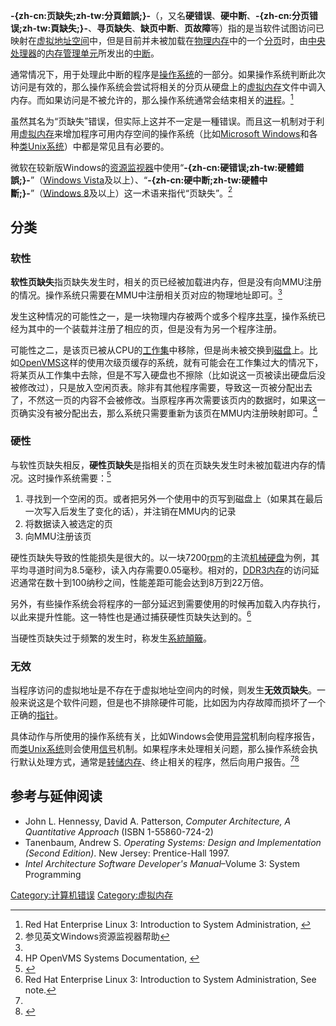 {{noteTA
|G1=IT
|T=zh-hans:页缺失;zh-hant:分頁錯誤;
|1=zh-hans:分页;zh-hant:分頁;
|2=zh-hans:页缺失;zh-hant:分頁錯誤;
}}
'''-{zh-cn:页缺失;zh-tw:分頁錯誤;}-'''（{{lang-en|Page fault}}，又名'''硬错误'''、'''硬中断'''、'''-{zh-cn:分页错误;zh-tw:頁缺失;}-'''、'''寻页缺失'''、'''缺页中断'''、'''页故障'''等）指的是当软件试图访问已映射在[[虚拟地址|虚拟]][[地址空间|地址空间]]中，但是目前并未被加载在[[物理内存|物理内存]]中的一个[[分页|分页]]时，由[[中央处理器|中央处理器]]的[[内存管理单元|内存管理单元]]所发出的[[中断|中断]]。

通常情况下，用于处理此中断的程序是[[操作系统|操作系统]]的一部分。如果操作系统判断此次访问是有效的，那么操作系统会尝试将相关的分页从硬盘上的[[虚拟内存|虚拟内存]]文件中调入内存。而如果访问是不被允许的，那么操作系统通常会结束相关的[[进程|进程]]。<ref name="RedHat">Red Hat Enterprise Linux 3: Introduction to System Administration, {{Cite web|url=http://access.redhat.com/knowledge/docs/en-US/Red_Hat_Enterprise_Linux/3/html/Introduction_to_System_Administration/s1-memory-virt-details.html|title=4.4. Virtual Memory: The Details|accessdate=2013-02-11|publisher=RedHat}}{{Dead link|date=2018年6月 |bot=InternetArchiveBot |fix-attempted=no }}</ref>

虽然其名为“页缺失”错误，但实际上这并不一定是一種错误。而且这一机制对于利用[[虚拟内存|虚拟内存]]来增加程序可用内存空间的操作系统（比如[[Microsoft_Windows|Microsoft Windows]]和各种[[类Unix系统|类Unix系统]]）中都是常见且有必要的。

微软在较新版Windows的[[资源监视器|资源监视器]]中使用“'''-{zh-cn:硬错误;zh-tw:硬體錯誤;}-'''”（[[Windows_Vista|Windows Vista]]及以上）、“'''-{zh-cn:硬中断;zh-tw:硬體中斷;}-'''”（[[Windows_8|Windows 8]]及以上）这一术语来指代“页缺失”。<ref>参见英文Windows资源监视器帮助</ref>

==分类==
===软性===
'''软性页缺失'''指页缺失发生时，相关的页已经被加载进内存，但是没有向MMU注册的情况。操作系统只需要在MMU中注册相关页对应的物理地址即可。<ref name="RedHat" />

发生这种情况的可能性之一，是一块物理内存被两个或多个程序[[共享内存|共享]]，操作系统已经为其中的一个装载并注册了相应的页，但是没有为另一个程序注册。

可能性之二，是该页已被从CPU的[[工作集|工作集]]中移除，但是尚未被交换到[[磁盘|磁盘]]上。比如[[OpenVMS|OpenVMS]]这样的使用次级页缓存的系统，就有可能会在工作集过大的情况下，将某页从工作集中去除，但是不写入硬盘也不擦除（比如说这一页被读出硬盘后没被修改过），只是放入空闲页表。除非有其他程序需要，导致这一页被分配出去了，不然这一页的内容不会被修改。当原程序再次需要该页内的数据时，如果这一页确实没有被分配出去，那么系统只需要重新为该页在MMU内注册映射即可。<ref>HP OpenVMS Systems Documentation, {{Cite web|url=http://h71000.www7.hp.com/doc/73final/6491/6491pro_006.html|title=Chapter 7 Evaluating the Memory Resource|accessdate=2013-02-11|publisher=HP|archive-url=https://web.archive.org/web/20130301075602/http://h71000.www7.hp.com/doc/73final/6491/6491pro_006.html|archive-date=2013-03-01|dead-url=yes}}</ref>

===硬性===
与软性页缺失相反，'''硬性页缺失'''是指相关的页在页缺失发生时未被加载进内存的情况。这时操作系统需要：<ref name="OSR">{{Cite web|url=http://www.osronline.com/article.cfm?article=222|title=So What Is A Page Fault?|accessdate=2013-02-11|publisher=OSR Online|date=2003-05-07|deadurl=yes|archiveurl=https://web.archive.org/web/20130116072455/http://osronline.com/article.cfm?article=222|archivedate=2013-01-16}}</ref>
#寻找到一个空闲的页。或者把另外一个使用中的页写到磁盘上（如果其在最后一次写入后发生了变化的话），并注销在MMU内的记录
#将数据读入被选定的页
#向MMU注册该页
硬性页缺失导致的性能损失是很大的。以一块7200[[每分鐘轉速|rpm]]的主流[[硬盘|机械硬盘]]为例，其平均寻道时间为8.5毫秒，读入内存需要0.05毫秒。相对的，[[DDR3_SDRAM|DDR3内存]]的访问延迟通常在数十到100纳秒之间，性能差距可能会达到8万到22万倍。

另外，有些操作系统会将程序的一部分延迟到需要使用的时候再加载入内存执行，以此来提升性能。这一特性也是通过捕获硬性页缺失达到的。<ref>Red Hat Enterprise Linux 3: Introduction to System Administration, {{Cite web|url=http://access.redhat.com/knowledge/docs/en-US/Red_Hat_Enterprise_Linux/3/html/Introduction_to_System_Administration/s1-memory-concepts-perf.html|title=4.5. Virtual Memory Performance Implications|accessdate=2013-02-11|publisher=RedHat}}{{Dead link|date=2018年6月 |bot=InternetArchiveBot |fix-attempted=no }} See note.</ref>

当硬性页缺失过于频繁的发生时，称发生[[分頁#系統顛簸|系統顛簸]]。

===无效===
当程序访问的虚拟地址是不存在于虚拟地址空间内的时候，则发生'''无效页缺失'''。一般来说这是个软件问题，但是也不排除硬件可能，比如因为内存故障而损坏了一个正确的[[指针_(信息学)|指针]]。

具体动作与所使用的操作系统有关，比如Windows会使用[[异常处理|异常]]机制向程序报告，而[[类Unix系统|类Unix系统]]则会使用[[信号_(计算机科学)|信号]]机制。如果程序未处理相关问题，那么操作系统会执行默认处理方式，通常是[[核心文件|转储内存]]、终止相关的程序，然后向用户报告。<ref name="OSR" /><ref name="UnhandledExceptionMSDN">{{Cite web|url=http://msdn.microsoft.com/en-us/library/ms681401.aspx|title=UnhandledExceptionFilter function|accessdate=2013-02-11|publisher=Microsoft MSDN}}</ref>

==参考与延伸阅读==
{{refbegin}}
{{reflist}}
*John L. Hennessy, David A. Patterson, ''Computer Architecture, A Quantitative Approach'' (ISBN 1-55860-724-2)
*Tanenbaum, Andrew S. ''Operating Systems: Design and Implementation (Second Edition)''. New Jersey: Prentice-Hall 1997.
*''Intel Architecture Software Developer's Manual''–Volume 3: System Programming
{{refend}}

[[Category:计算机错误|Category:计算机错误]]
[[Category:虚拟内存|Category:虚拟内存]]